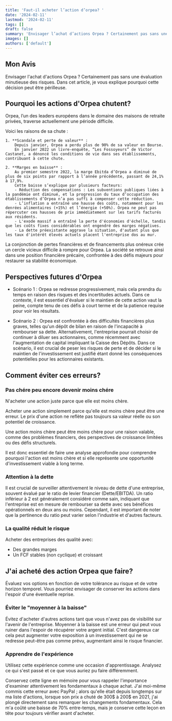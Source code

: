```yaml
---
title: 'Faut-il acheter l’action d’orpea? '
date: '2024-02-11'
lastmod: '2024-02-11'
tags: []
draft: false
summary: 'Envisager l’achat d’actions Orpea ? Certainement pas sans une évaluation minutieuse des risques. Dans cet article, je vous explique pourquoi cette décision peut être périlleuse '
images: []
authors: ['default']
---
```


## Mon Avis

Envisager l'achat d'actions Orpea ? Certainement pas sans une évaluation minutieuse des risques.
Dans cet article, je vous explique pourquoi cette décision peut être périlleuse.

## Pourquoi les actions d'Orpea chutent?

Orpea, l’un des leaders européens dans le domaine des maisons de retraite privées, traverse actuellement une période difficile.

Voici les raisons de sa chute :

    1. **Scandale et perte de valeur** :
        Depuis janvier, Orpea a perdu plus de 90% de sa valeur en Bourse.
        En janvier 2022 un livre-enquête, “Les Fossoyeurs” de Victor Castanet, a dénoncé les conditions de vie dans ses établissements, contribuant à cette chute.

    2. **Marges en baisse** :
        Au premier semestre 2022, la marge Ebitda d’Orpea a diminué de plus de six points par rapport à l’année précédente, passant de 24,1% à 17,9%.
        Cette baisse s’explique par plusieurs facteurs:
        - Réduction des compensations : Les subventions publiques liées à la pandémie ont diminué, et la progression du taux d’occupation des établissements d’Orpea n’a pas suffi à compenser cette réduction.
        - L’inflation a entraîné une hausse des coûts, notamment pour les denrées alimentaires (+15%) et l’énergie (+50%). Orpea ne peut pas répercuter ces hausses de prix immédiatement sur les tarifs facturés aux résidents.
        - L'exode massif a entraîné la perte d'économies d'échelle, tandis que les coûts fixes considérables ont engendré des marges négatives.
        - La dette préexistante aggrave la situation, d'autant plus que les taux d'intérêt élevés actuels placent l'entreprise dos au mur.

La conjonction de pertes financières et de financements plus onéreux crée un cercle vicieux difficile à rompre pour Orpea.
La société se retrouve ainsi dans une position financière précaire, confrontée à des défis majeurs pour restaurer sa stabilité économique.

## Perspectives futures d'Orpea

- Scénario 1 :
  Orpea se redresse progressivement, mais cela prendra du temps en raison des risques et des incertitudes actuels.
  Dans ce contexte, il est essentiel d'évaluer si le maintien de cette action vaut la peine,
  compte tenu de ces défis à court terme et de la patience requise pour voir les résultats.

- Scénario 2 :
  Orpea est confrontée à des difficultés financières plus graves, telles qu'un dépôt de bilan en raison de l'incapacité à rembourser sa dette.
  Alternativement, l'entreprise pourrait choisir de continuer à diluer ses actionnaires,
  comme récemment avec l'augmentation de capital impliquant la Caisse des Dépôts.
  Dans ce scénario, il est crucial de peser les risques de perte et de décider si le maintien de l'investissement est justifié
  étant donné les conséquences potentielles pour les actionnaires existants.

## Comment éviter ces erreurs?

### Pas chére peu encore devenir moins chére

N'acheter une action juste parce que elle est moins chère.

Acheter une action simplement parce qu'elle est moins chère peut être une erreur.
Le prix d'une action ne reflète pas toujours sa valeur réelle ou son potentiel de croissance.

Une action moins chère peut être moins chère pour une raison valable, comme des problèmes financiers,
des perspectives de croissance limitées ou des défis structurels.

Il est donc essentiel de faire une analyse approfondie pour comprendre pourquoi l'action est moins chère
et si elle représente une opportunité d'investissement viable à long terme.

### Attention à la dette

Il est crucial de surveiller attentivement le niveau de dette d'une entreprise, souvent évalué par le ratio de levier financier (Dette/EBITDA).
Un ratio inférieur à 2 est généralement considéré comme sain,
indiquant que l'entreprise est en mesure de rembourser sa dette avec ses bénéfices opérationnels en deux ans ou moins.
Cependant, il est important de noter que la pertinence du ratio peut varier selon l'industrie et d'autres facteurs.

### La qualité réduit le risque

Acheter des entreprises des qualité avec:

- Des grandes marges
- Un FCF stables (non cyclique) et croissant

## J'ai acheté des action Orpea que faire?

Évaluez vos options en fonction de votre tolérance au risque et de votre horizon temporel.
Vous pourriez envisager de conserver les actions dans l'espoir d'une éventuelle reprise.

### Éviter le "moyenner à la baisse"

Évitez d'acheter d'autres actions tant que vous n'avez pas de visibilité sur l'avenir de l'entreprise.
Moyenner à la baisse est une erreur qui peut vous ruiner dans l'espoir de récupérer votre argent initial.
C'est dangereux car cela peut augmenter votre exposition à un investissement qui ne se redresse peut-être pas comme prévu, augmentant ainsi le risque financier.

### Apprendre de l'expérience

Utilisez cette expérience comme une occasion d'apprentissage.
Analysez ce qui s'est passé et ce que vous auriez pu faire différemment.

Conservez cette ligne en mémoire pour vous rappeler l'importance d'examiner attentivement les fondamentaux à chaque achat.
J'ai moi-même commis cette erreur avec PayPal ; alors qu'elle était depuis longtemps sur ma liste d'actions,
lorsque son prix a chuté de 300$ à 200$ en 2021, j'ai plongé directement sans remarquer les changements fondamentaux. Cela m'a coûté une baisse de 70% entre-temps,
mais je conserve cette leçon en tête pour toujours vérifier avant d'acheter.
